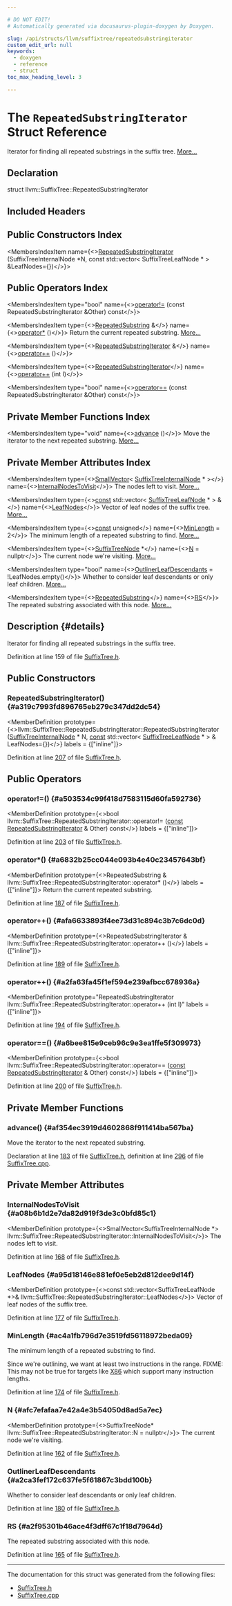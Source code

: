```yaml
---

# DO NOT EDIT!
# Automatically generated via docusaurus-plugin-doxygen by Doxygen.

slug: /api/structs/llvm/suffixtree/repeatedsubstringiterator
custom_edit_url: null
keywords:
  - doxygen
  - reference
  - struct
toc_max_heading_level: 3

---
```





# The `RepeatedSubstringIterator` Struct Reference

<DoxygenPage pluginConfig={pluginConfig}>

Iterator for finding all repeated substrings in the suffix tree. <a href="#details">More...</a>

## Declaration

<CodeBlock>struct llvm::SuffixTree::RepeatedSubstringIterator</CodeBlock>

## Included Headers

<IncludesList>
<IncludesListItem
  filePath="llvm/Support/SuffixTree.h"
  permalink="/docs/api/files/include/include/llvm/include/llvm/support/suffixtree-h"
  isLocal="true" />
</IncludesList>

## Public Constructors Index

<MembersIndex>

<MembersIndexItem
  name={<><a href="#a319c7993fd896765eb279c347dd2dc54">RepeatedSubstringIterator</a> (SuffixTreeInternalNode &#42;N, const std::vector&lt; SuffixTreeLeafNode &#42; &gt; &amp;LeafNodes=&#123;&#125;)</>}>
</MembersIndexItem>

</MembersIndex>

## Public Operators Index

<MembersIndex>

<MembersIndexItem
  type="bool"
  name={<><a href="#a503534c99f418d7583115d60fa592736">operator!=</a> (const RepeatedSubstringIterator &amp;Other) const</>}>
</MembersIndexItem>

<MembersIndexItem
  type={<><a href="/docs/api/structs/llvm/suffixtree/repeatedsubstring">RepeatedSubstring</a> &amp;</>}
  name={<><a href="#a6832b25cc044e093b4e40c23457643bf">operator&#42;</a> ()</>}>
Return the current repeated substring. <a href="#a6832b25cc044e093b4e40c23457643bf">More...</a>
</MembersIndexItem>

<MembersIndexItem
  type={<><a href="/docs/api/structs/llvm/suffixtree/repeatedsubstringiterator">RepeatedSubstringIterator</a> &amp;</>}
  name={<><a href="#afa6633893f4ee73d31c894c3b7c6dc0d">operator++</a> ()</>}>
</MembersIndexItem>

<MembersIndexItem
  type={<><a href="/docs/api/structs/llvm/suffixtree/repeatedsubstringiterator">RepeatedSubstringIterator</a></>}
  name={<><a href="#a2fa63fa45f1ef594e239afbcc678936a">operator++</a> (int I)</>}>
</MembersIndexItem>

<MembersIndexItem
  type="bool"
  name={<><a href="#a6bee815e9ceb96c9e3ea1ffe5f309973">operator==</a> (const RepeatedSubstringIterator &amp;Other) const</>}>
</MembersIndexItem>

</MembersIndex>

## Private Member Functions Index

<MembersIndex>

<MembersIndexItem
  type="void"
  name={<><a href="#af354ec3919d4602868f911414ba567ba">advance</a> ()</>}>
Move the iterator to the next repeated substring. <a href="#af354ec3919d4602868f911414ba567ba">More...</a>
</MembersIndexItem>

</MembersIndex>

## Private Member Attributes Index

<MembersIndex>

<MembersIndexItem
  type={<><a href="/docs/api/classes/llvm/smallvector">SmallVector</a>&lt; <a href="/docs/api/structs/llvm/suffixtreeinternalnode">SuffixTreeInternalNode</a> &#42; &gt;</>}
  name={<><a href="#a08b6b1d2e7da82d919f3de3c0bfd85c1">InternalNodesToVisit</a></>}>
The nodes left to visit. <a href="#a08b6b1d2e7da82d919f3de3c0bfd85c1">More...</a>
</MembersIndexItem>

<MembersIndexItem
  type={<><a href="/docs/api/files/lib/lib/target/lib/target/aarch64/aarch64promoteconstant-cpp/#a90f8350fecae261c25be85d38b451bff">const</a> std::vector&lt; <a href="/docs/api/structs/llvm/suffixtreeleafnode">SuffixTreeLeafNode</a> &#42; &gt; &amp;</>}
  name={<><a href="#a95d18146e881ef0e5eb2d812dee9d14f">LeafNodes</a></>}>
Vector of leaf nodes of the suffix tree. <a href="#a95d18146e881ef0e5eb2d812dee9d14f">More...</a>
</MembersIndexItem>

<MembersIndexItem
  type={<><a href="/docs/api/files/lib/lib/target/lib/target/aarch64/aarch64promoteconstant-cpp/#a90f8350fecae261c25be85d38b451bff">const</a> unsigned</>}
  name={<><a href="#ac4a1fb796d7e3519fd56118972beda09">MinLength</a> = 2</>}>
The minimum length of a repeated substring to find. <a href="#ac4a1fb796d7e3519fd56118972beda09">More...</a>
</MembersIndexItem>

<MembersIndexItem
  type={<><a href="/docs/api/structs/llvm/suffixtreenode">SuffixTreeNode</a> &#42;</>}
  name={<><a href="#afc7efafaa7e42a4e3b54050d8ad5a7ec">N</a> = nullptr</>}>
The current node we&#39;re visiting. <a href="#afc7efafaa7e42a4e3b54050d8ad5a7ec">More...</a>
</MembersIndexItem>

<MembersIndexItem
  type="bool"
  name={<><a href="#a2ca3fef172c637fe5f61867c3bdd100b">OutlinerLeafDescendants</a> = !LeafNodes.empty()</>}>
Whether to consider leaf descendants or only leaf children. <a href="#a2ca3fef172c637fe5f61867c3bdd100b">More...</a>
</MembersIndexItem>

<MembersIndexItem
  type={<><a href="/docs/api/structs/llvm/suffixtree/repeatedsubstring">RepeatedSubstring</a></>}
  name={<><a href="#a2f95301b46ace4f3dff67c1f18d7964d">RS</a></>}>
The repeated substring associated with this node. <a href="#a2f95301b46ace4f3dff67c1f18d7964d">More...</a>
</MembersIndexItem>

</MembersIndex>

## Description {#details}

Iterator for finding all repeated substrings in the suffix tree.

Definition at line 159 of file <a href="/docs/api/files/include/include/llvm/include/llvm/support/suffixtree-h">SuffixTree.h</a>.

<SectionDefinition>

## Public Constructors

### RepeatedSubstringIterator() {#a319c7993fd896765eb279c347dd2dc54}

<MemberDefinition
  prototype={<>llvm::SuffixTree::RepeatedSubstringIterator::RepeatedSubstringIterator (<a href="/docs/api/structs/llvm/suffixtreeinternalnode">SuffixTreeInternalNode</a> &#42; N, <a href="/docs/api/files/lib/lib/target/lib/target/aarch64/aarch64promoteconstant-cpp/#a90f8350fecae261c25be85d38b451bff">const</a> std::vector&lt; <a href="/docs/api/structs/llvm/suffixtreeleafnode">SuffixTreeLeafNode</a> &#42; &gt; &amp; LeafNodes=&#123;&#125;)</>}
  labels = {["inline"]}>

Definition at line <a href="/docs/api/files/include/include/llvm/include/llvm/support/suffixtree-h/#l00207">207</a> of file <a href="/docs/api/files/include/include/llvm/include/llvm/support/suffixtree-h">SuffixTree.h</a>.
</MemberDefinition>

</SectionDefinition>

<SectionDefinition>

## Public Operators

### operator!=() {#a503534c99f418d7583115d60fa592736}

<MemberDefinition
  prototype={<>bool llvm::SuffixTree::RepeatedSubstringIterator::operator!= (<a href="/docs/api/files/lib/lib/target/lib/target/aarch64/aarch64promoteconstant-cpp/#a90f8350fecae261c25be85d38b451bff">const</a> <a href="/docs/api/structs/llvm/suffixtree/repeatedsubstringiterator">RepeatedSubstringIterator</a> &amp; Other) const</>}
  labels = {["inline"]}>

Definition at line <a href="/docs/api/files/include/include/llvm/include/llvm/support/suffixtree-h/#l00203">203</a> of file <a href="/docs/api/files/include/include/llvm/include/llvm/support/suffixtree-h">SuffixTree.h</a>.
</MemberDefinition>

### operator&#42;() {#a6832b25cc044e093b4e40c23457643bf}

<MemberDefinition
  prototype={<>RepeatedSubstring &amp; llvm::SuffixTree::RepeatedSubstringIterator::operator&#42; ()</>}
  labels = {["inline"]}>
Return the current repeated substring.

Definition at line <a href="/docs/api/files/include/include/llvm/include/llvm/support/suffixtree-h/#l00187">187</a> of file <a href="/docs/api/files/include/include/llvm/include/llvm/support/suffixtree-h">SuffixTree.h</a>.
</MemberDefinition>

### operator++() {#afa6633893f4ee73d31c894c3b7c6dc0d}

<MemberDefinition
  prototype={<>RepeatedSubstringIterator &amp; llvm::SuffixTree::RepeatedSubstringIterator::operator++ ()</>}
  labels = {["inline"]}>

Definition at line <a href="/docs/api/files/include/include/llvm/include/llvm/support/suffixtree-h/#l00189">189</a> of file <a href="/docs/api/files/include/include/llvm/include/llvm/support/suffixtree-h">SuffixTree.h</a>.
</MemberDefinition>

### operator++() {#a2fa63fa45f1ef594e239afbcc678936a}

<MemberDefinition
  prototype="RepeatedSubstringIterator llvm::SuffixTree::RepeatedSubstringIterator::operator++ (int I)"
  labels = {["inline"]}>

Definition at line <a href="/docs/api/files/include/include/llvm/include/llvm/support/suffixtree-h/#l00194">194</a> of file <a href="/docs/api/files/include/include/llvm/include/llvm/support/suffixtree-h">SuffixTree.h</a>.
</MemberDefinition>

### operator==() {#a6bee815e9ceb96c9e3ea1ffe5f309973}

<MemberDefinition
  prototype={<>bool llvm::SuffixTree::RepeatedSubstringIterator::operator== (<a href="/docs/api/files/lib/lib/target/lib/target/aarch64/aarch64promoteconstant-cpp/#a90f8350fecae261c25be85d38b451bff">const</a> <a href="/docs/api/structs/llvm/suffixtree/repeatedsubstringiterator">RepeatedSubstringIterator</a> &amp; Other) const</>}
  labels = {["inline"]}>

Definition at line <a href="/docs/api/files/include/include/llvm/include/llvm/support/suffixtree-h/#l00200">200</a> of file <a href="/docs/api/files/include/include/llvm/include/llvm/support/suffixtree-h">SuffixTree.h</a>.
</MemberDefinition>

</SectionDefinition>

<SectionDefinition>

## Private Member Functions

### advance() {#af354ec3919d4602868f911414ba567ba}

<MemberDefinition
  prototype="void SuffixTree::RepeatedSubstringIterator::advance ()">
Move the iterator to the next repeated substring.

Declaration at line <a href="/docs/api/files/include/include/llvm/include/llvm/support/suffixtree-h/#l00183">183</a> of file <a href="/docs/api/files/include/include/llvm/include/llvm/support/suffixtree-h">SuffixTree.h</a>, definition at line <a href="/docs/api/files/lib/lib/support/suffixtree-cpp/#l00296">296</a> of file <a href="/docs/api/files/lib/lib/support/suffixtree-cpp">SuffixTree.cpp</a>.
</MemberDefinition>

</SectionDefinition>

<SectionDefinition>

## Private Member Attributes

### InternalNodesToVisit {#a08b6b1d2e7da82d919f3de3c0bfd85c1}

<MemberDefinition
  prototype={<>SmallVector&lt;SuffixTreeInternalNode &#42;&gt; llvm::SuffixTree::RepeatedSubstringIterator::InternalNodesToVisit</>}>
The nodes left to visit.

Definition at line <a href="/docs/api/files/include/include/llvm/include/llvm/support/suffixtree-h/#l00168">168</a> of file <a href="/docs/api/files/include/include/llvm/include/llvm/support/suffixtree-h">SuffixTree.h</a>.
</MemberDefinition>

### LeafNodes {#a95d18146e881ef0e5eb2d812dee9d14f}

<MemberDefinition
  prototype={<>const std::vector&lt;SuffixTreeLeafNode &#42;&gt;&amp; llvm::SuffixTree::RepeatedSubstringIterator::LeafNodes</>}>
Vector of leaf nodes of the suffix tree.

Definition at line <a href="/docs/api/files/include/include/llvm/include/llvm/support/suffixtree-h/#l00177">177</a> of file <a href="/docs/api/files/include/include/llvm/include/llvm/support/suffixtree-h">SuffixTree.h</a>.
</MemberDefinition>

### MinLength {#ac4a1fb796d7e3519fd56118972beda09}

<MemberDefinition
  prototype="const unsigned llvm::SuffixTree::RepeatedSubstringIterator::MinLength = 2">
The minimum length of a repeated substring to find.

Since we&#39;re outlining, we want at least two instructions in the range. FIXME: This may not be true for targets like <a href="/docs/api/namespaces/llvm/x86">X86</a> which support many instruction lengths.

Definition at line <a href="/docs/api/files/include/include/llvm/include/llvm/support/suffixtree-h/#l00174">174</a> of file <a href="/docs/api/files/include/include/llvm/include/llvm/support/suffixtree-h">SuffixTree.h</a>.
</MemberDefinition>

### N {#afc7efafaa7e42a4e3b54050d8ad5a7ec}

<MemberDefinition
  prototype={<>SuffixTreeNode&#42; llvm::SuffixTree::RepeatedSubstringIterator::N = nullptr</>}>
The current node we&#39;re visiting.

Definition at line <a href="/docs/api/files/include/include/llvm/include/llvm/support/suffixtree-h/#l00162">162</a> of file <a href="/docs/api/files/include/include/llvm/include/llvm/support/suffixtree-h">SuffixTree.h</a>.
</MemberDefinition>

### OutlinerLeafDescendants {#a2ca3fef172c637fe5f61867c3bdd100b}

<MemberDefinition
  prototype="bool llvm::SuffixTree::RepeatedSubstringIterator::OutlinerLeafDescendants = !LeafNodes.empty()">
Whether to consider leaf descendants or only leaf children.

Definition at line <a href="/docs/api/files/include/include/llvm/include/llvm/support/suffixtree-h/#l00180">180</a> of file <a href="/docs/api/files/include/include/llvm/include/llvm/support/suffixtree-h">SuffixTree.h</a>.
</MemberDefinition>

### RS {#a2f95301b46ace4f3dff67c1f18d7964d}

<MemberDefinition
  prototype="RepeatedSubstring llvm::SuffixTree::RepeatedSubstringIterator::RS">
The repeated substring associated with this node.

Definition at line <a href="/docs/api/files/include/include/llvm/include/llvm/support/suffixtree-h/#l00165">165</a> of file <a href="/docs/api/files/include/include/llvm/include/llvm/support/suffixtree-h">SuffixTree.h</a>.
</MemberDefinition>

</SectionDefinition>

<hr/>

The documentation for this struct was generated from the following files:

<ul>
<li><a href="/docs/api/files/include/include/llvm/include/llvm/support/suffixtree-h">SuffixTree.h</a></li>
<li><a href="/docs/api/files/lib/lib/support/suffixtree-cpp">SuffixTree.cpp</a></li>
</ul>

</DoxygenPage>

